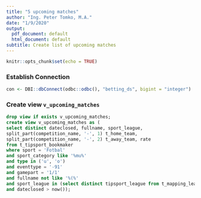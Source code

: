 ```yaml
---
title: "5 upcoming matches"
author: "Ing. Peter Tomko, M.A."
date: "1/9/2020"
output:
  pdf_document: default
  html_document: default
subtitle: Create list of upcoming matches
---
```


```r
knitr::opts_chunk$set(echo = TRUE)
```

### Establish Connection
```r
con <- DBI::dbConnect(odbc::odbc(), "betting_ds", bigint = "integer")
```

### Create view `v_upcoming_matches`
```sql
drop view if exists v_upcoming_matches;
create view v_upcoming_matches as (
select distinct dateclosed, fullname, sport_league, 
split_part(competition_name, '-', 1) t_home_team,
split_part(competition_name, '-', 2) t_away_team, rate
from t_tipsport_bookmaker
where sport = 'Fotbal'
and sport_category like '%mu%'
and type in ('u', 'o') 
and eventtype = '-91' 
and gamepart = '1/1'
and fullname not like '%(%'
and sport_league in (select distinct tipsport_league from t_mapping_league)
and dateclosed > now());
```
